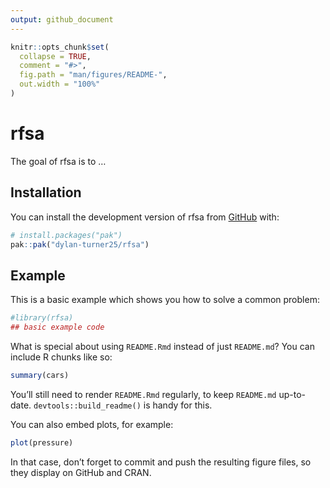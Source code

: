 ```yaml
---
output: github_document
---
```


<!-- README.md is generated from README.Rmd. Please edit that file -->

```r
knitr::opts_chunk$set(
  collapse = TRUE,
  comment = "#>",
  fig.path = "man/figures/README-",
  out.width = "100%"
)
```

# rfsa

<!-- badges: start -->
<!-- badges: end -->

The goal of rfsa is to ...

## Installation

You can install the development version of rfsa from [GitHub](https://github.com/) with:

``` r
# install.packages("pak")
pak::pak("dylan-turner25/rfsa")
```

## Example

This is a basic example which shows you how to solve a common problem:

```r
#library(rfsa)
## basic example code
```

What is special about using `README.Rmd` instead of just `README.md`? You can include R chunks like so:

```r
summary(cars)
```

You'll still need to render `README.Rmd` regularly, to keep `README.md` up-to-date. `devtools::build_readme()` is handy for this.

You can also embed plots, for example:

```r
plot(pressure)
```

In that case, don't forget to commit and push the resulting figure files, so they display on GitHub and CRAN.
